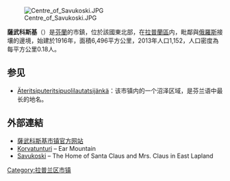[[Image:Centre_of_Savukoski.JPG|thumb]]

'''薩武科斯基'''（{{lang-fi|Savukoski}}）是[[芬蘭|芬蘭]]的市鎮，位於該國東北部，在[[拉普蘭區|拉普蘭區]]内，毗鄰與[[俄羅斯|俄羅斯]]接壤的邊境，始建於1916年，面積6,496平方公里，2013年人口1,152，人口密度為每平方公里0.18人。

== 参见 ==
* [[Äteritsiputeritsipuolilautatsijänkä|Äteritsiputeritsipuolilautatsijänkä]]：该市镇内的一个沼泽区域，是芬兰语中最长的地名。

==外部連結==
{{commonscat|Savukoski}}
* [http://www.savukoski.fi/ 薩武科斯基市镇官方网站] {{fi}}
* [http://www.korvatunturi.fi/?l=2 Korvatunturi] {{Wayback|url=http://www.korvatunturi.fi/?l=2 |date=20070312033013 }} – Ear Mountain
* [http://matkailu.savukoski.fi/?deptid=20187 Savukoski] – The Home of Santa Claus and Mrs. Claus in East Lapland

{{Finland-geo-stub}}
{{拉普蘭區}}
[[Category:拉普兰区市镇|Category:拉普兰区市镇]]